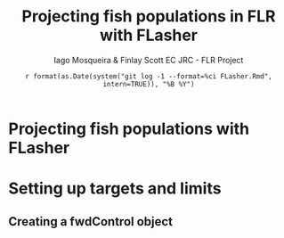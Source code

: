 % Projecting fish populations in FLR with FLasher
% Iago Mosqueira & Finlay Scott EC JRC\protect\thanks{
	European Commission\\
	Joint Research Center\\
	IPSC - Maritime Affairs Unit G04\\
	Ispra, Italy\\
	\url{https://fishreg.jrc.ec.europa.eu/}} - FLR Project
% `r format(as.Date(system("git log -1 --format=%ci FLasher.Rmd", intern=TRUE)), "%B %Y")`

<!--
%\VignetteEngine{knitr::knitr}
%\VignetteIndexEntry{Projecting fish populations in FLR with FLasher}
-->

# Projecting fish populations with FLasher

# Setting up targets and limits

## Creating a fwdControl object
